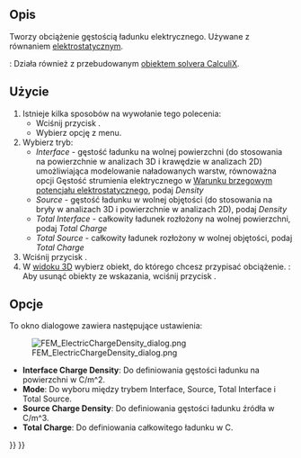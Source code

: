 <languages/>

{{Docnav/pl
|[[FEM_ConstraintMagnetization/pl|Warunek brzegowy magnetyzacji]]
|[[FEM_ConstraintInitialFlowVelocity/pl|Warunek początkowy prędkości przepływu]]
|[[FEM_Workbench/pl|środowisko pracy MES]]
|IconL=FEM_ConstraintMagnetization.svg
|IconR=FEM_ConstraintInitialFlowVelocity.svg
|IconC=Workbench_FEM.svg
}}

{{GuiCommandContainer|
{{GuiCommand/pl
|Name=FEM ConstraintElectricChargeDensity
|MenuLocation=Model → Warunki brzegowe elektromagnetyczne → Gęstość ładunku elektrycznego
|Workbenches=[[FEM_Workbench/pl|MES]]
|Version=1.1
|SeeAlso=[[FEM_Example_Capacitance_Two_Balls/pl|MES: Przykład pojemność dwóch kul]], [[FEM_tutorial/pl|Poradnik MES]]
}}
{{GuiCommandFemInfo/pl
|Solvers={{VersionMinus/pl|1.0}}: Elmer<br>{{VersionPlus/pl|1.1}}: Elmer, CalculiX
}}
}}

<span id="Description"></span>
==Opis==

Tworzy obciążenie gęstością ładunku elektrycznego. Używane z równaniem [[FEM_EquationElectrostatic/pl|elektrostatycznym]].

{{Version/pl|1.1}}: Działa również z przebudowanym [[FEM_SolverCalculixCcxtools/pl|obiektem solvera CalculiX]].

<span id="Usage"></span>
==Użycie==

# Istnieje kilka sposobów na wywołanie tego polecenia:
#* Wciśnij przycisk {{Button|[[Image:FEM_ConstraintElectricChargeDensity.svg|16px]] [[FEM_ElectricChargeDensity/pl|Gęstość ładunku elektrycznego]]}}.
#* Wybierz opcję {{MenuCommand|Model → Warunki brzegowe elektromagnetyczne → [[Image:FEM_ConstraintElectricChargeDensity.svg|16px]] Gęstość ładunku elektrycznego}} z menu.
# Wybierz tryb:
#* ''Interface'' - gęstość ładunku na wolnej powierzchni (do stosowania na powierzchnie w analizach 3D i krawędzie w analizach 2D) umożliwiająca modelowanie naładowanych warstw, równoważna opcji Gęstość strumienia elektrycznego w [[FEM_ConstraintElectrostaticPotential/pl|Warunku brzegowym potencjału elektrostatycznego]], podaj ''Density''
#* ''Source'' - gęstość ładunku w wolnej objętości (do stosowania na bryły w analizach 3D i powierzchnie w analizach 2D), podaj ''Density''
#* ''Total Interface'' - całkowity ładunek rozłożony na wolnej powierzchni, podaj ''Total Charge''
#* ''Total Source'' - całkowity ładunek rozłożony w wolnej objętości, podaj ''Total Charge''
# Wciśnij przycisk {{Button|Dodaj}}.
# W [[3D_view/pl|widoku 3D]] wybierz obiekt, do którego chcesz przypisać obciążenie. {{Version/pl|1.1}}: Aby usunąć obiekty ze wskazania, wciśnij przycisk {{Button|Usuń}}.

<span id="Options"></span>
==Opcje==

To okno dialogowe zawiera następujące ustawienia:

[[Image:FEM_ElectricChargeDensity_dialog.png]]

* '''Interface Charge Density''': Do definiowania gęstości ładunku na powierzchni w C/m^2.
* '''Mode''': Do wyboru między trybem Interface, Source, Total Interface i Total Source.
* '''Source Charge Density''': Do definiowania gęstości ładunku źródła w C/m^3.
* '''Total Charge''': Do definiowania całkowitego ładunku w C.


{{Docnav/pl
|[[FEM_ConstraintMagnetization/pl|Warunek brzegowy magnetyzacji]]
|[[FEM_ConstraintInitialFlowVelocity/pl|Warunek początkowy prędkości przepływu]]
|[[FEM_Workbench/pl|środowisko pracy MES]]
|IconL=FEM_ConstraintMagnetization.svg
|IconR=FEM_ConstraintInitialFlowVelocity.svg
|IconC=Workbench_FEM.svg
}}

{{FEM Tools navi{{#translation:}}}}
{{Userdocnavi{{#translation:}}}}